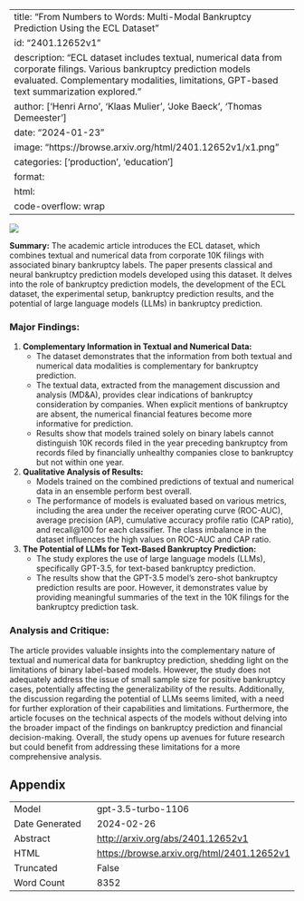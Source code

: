 
---
title: "From Numbers to Words: Multi-Modal Bankruptcy Prediction Using the ECL Dataset"
id: "2401.12652v1"
description: "ECL dataset includes textual, numerical data from corporate filings. Various bankruptcy prediction models evaluated. Complementary modalities, limitations, GPT-based text summarization explored."
author: ['Henri Arno', 'Klaas Mulier', 'Joke Baeck', 'Thomas Demeester']
date: "2024-01-23"
image: "https://browse.arxiv.org/html/2401.12652v1/x1.png"
categories: ['production', 'education']
format:
  html:
    code-overflow: wrap
---

![](https://browse.arxiv.org/html/2401.12652v1/x1.png)

**Summary:**
The academic article introduces the ECL dataset, which combines textual and numerical data from corporate 10K filings with associated binary bankruptcy labels. The paper presents classical and neural bankruptcy prediction models developed using this dataset. It delves into the role of bankruptcy prediction models, the development of the ECL dataset, the experimental setup, bankruptcy prediction results, and the potential of large language models (LLMs) in bankruptcy prediction.

### Major Findings:
1. **Complementary Information in Textual and Numerical Data:**
    - The dataset demonstrates that the information from both textual and numerical data modalities is complementary for bankruptcy prediction.
    - The textual data, extracted from the management discussion and analysis (MD&A), provides clear indications of bankruptcy consideration by companies. When explicit mentions of bankruptcy are absent, the numerical financial features become more informative for prediction.
    - Results show that models trained solely on binary labels cannot distinguish 10K records filed in the year preceding bankruptcy from records filed by financially unhealthy companies close to bankruptcy but not within one year.

2. **Qualitative Analysis of Results:**
    - Models trained on the combined predictions of textual and numerical data in an ensemble perform best overall.
    - The performance of models is evaluated based on various metrics, including the area under the receiver operating curve (ROC-AUC), average precision (AP), cumulative accuracy profile ratio (CAP ratio), and recall@100 for each classifier. The class imbalance in the dataset influences the high values on ROC-AUC and CAP ratio.

3. **The Potential of LLMs for Text-Based Bankruptcy Prediction:**
    - The study explores the use of large language models (LLMs), specifically GPT-3.5, for text-based bankruptcy prediction.
    - The results show that the GPT-3.5 model's zero-shot bankruptcy prediction results are poor. However, it demonstrates value by providing meaningful summaries of the text in the 10K filings for the bankruptcy prediction task.

### Analysis and Critique:
The article provides valuable insights into the complementary nature of textual and numerical data for bankruptcy prediction, shedding light on the limitations of binary label-based models. However, the study does not adequately address the issue of small sample size for positive bankruptcy cases, potentially affecting the generalizability of the results. Additionally, the discussion regarding the potential of LLMs seems limited, with a need for further exploration of their capabilities and limitations. Furthermore, the article focuses on the technical aspects of the models without delving into the broader impact of the findings on bankruptcy prediction and financial decision-making. Overall, the study opens up avenues for future research but could benefit from addressing these limitations for a more comprehensive analysis.

## Appendix

|          |          |
|----------|----------|
| Model     | gpt-3.5-turbo-1106       |
| Date Generated     | 2024-02-26       |
| Abstract | [http://arxiv.org/abs/2401.12652v1](http://arxiv.org/abs/2401.12652v1)        |
| HTML     | [https://browse.arxiv.org/html/2401.12652v1](https://browse.arxiv.org/html/2401.12652v1)       |
| Truncated       | False       |
| Word Count       | 8352       |
